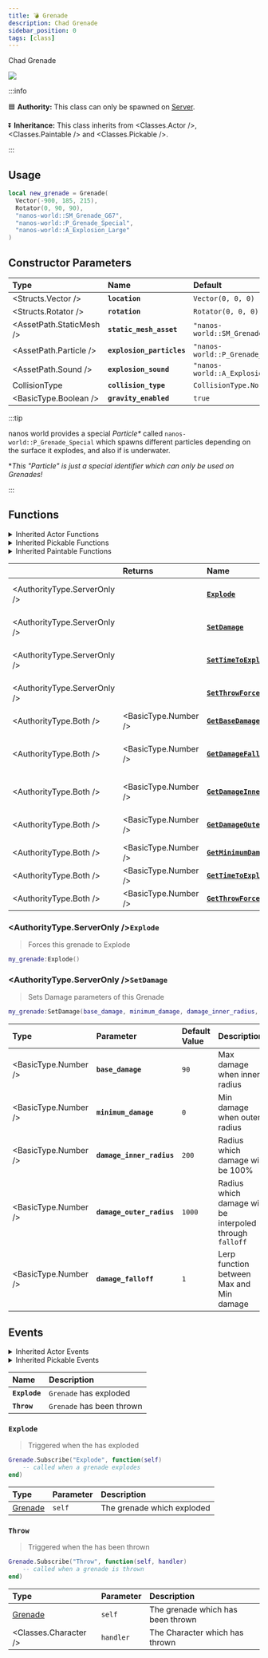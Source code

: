 ```yaml
---
title: 💣 Grenade
description: Chad Grenade
sidebar_position: 0
tags: [class]
---
```



Chad Grenade


![](/img/docs/grenade.jpg)

:::info

🟦 **Authority:** This class can only be spawned on [Server](./core-concepts/scripting/authority-concepts.mdx).

⏬ **Inheritance:** This class inherits from <Classes.Actor />, <Classes.Paintable /> and <Classes.Pickable />.

:::


## Usage


```lua
local new_grenade = Grenade(
  Vector(-900, 185, 215),
  Rotator(0, 90, 90),
  "nanos-world::SM_Grenade_G67",
  "nanos-world::P_Grenade_Special",
  "nanos-world::A_Explosion_Large"
)
```

## Constructor Parameters

| **Type** | **Name** | **Default** |
| :--- | :--- | :--- |
| <Structs.Vector /> | **`location`** | `Vector(0, 0, 0)` |
| <Structs.Rotator /> | **`rotation`** | `Rotator(0, 0, 0)` |
| <AssetPath.StaticMesh /> | **`static_mesh_asset`** | `"nanos-world::SM_Grenade_G67"` |
| <AssetPath.Particle /> | **`explosion_particles`** | `"nanos-world::P_Grenade_Special"` |
| <AssetPath.Sound /> | **`explosion_sound`** | `"nanos-world::A_Explosion_Large"` |
| <Enums>CollisionType</Enums> | **`collision_type`** | `CollisionType.Normal` |
| <BasicType.Boolean /> | **`gravity_enabled`** | `true` |

:::tip

nanos world provides a special _Particle*_ called `nanos-world::P_Grenade_Special` which spawns different particles depending on the surface it explodes, and also if is underwater.

**This "Particle" is just a special identifier which can only be used on Grenades!*

:::

## Functions


<details><summary>Inherited Actor Functions</summary><BaseActorFunctions /></details>
<details><summary>Inherited Pickable Functions</summary><BasePickableFunctions /></details>
<details><summary>Inherited Paintable Functions</summary><BasePaintableFunctions /></details>

|  | **Returns** | **Name** | **Description** |
| :--- | :--- | :--- | :--- |
| <AuthorityType.ServerOnly /> |  | [**`Explode`**](grenade#explode) | Forces this grenade to Explode |
| <AuthorityType.ServerOnly /> |  | [**`SetDamage`**](grenade#setdamage) | Sets Damage parameters of this Grenade |
| <AuthorityType.ServerOnly /> |  | [**`SetTimeToExplode`**](grenade#settimetoexplode) | Set Time until Explosion after thrown |
| <AuthorityType.ServerOnly /> |  | [**`SetThrowForce`**](grenade#setthrowforce) | Set Impulse applied when throwing |
|  <AuthorityType.Both /> | <BasicType.Number /> | [**`GetBaseDamage`**](grenade#getbasedamage) | Damage at Inner Radius |
|  <AuthorityType.Both /> | <BasicType.Number /> | [**`GetDamageFalloff`**](grenade#getdamagefalloff) | Radius which BaseDamage will apply proportionally |
|  <AuthorityType.Both /> | <BasicType.Number /> | [**`GetDamageInnerRadius`**](grenade#getdamageinnerradius) | Radius which MinimumDamage will apply |
|  <AuthorityType.Both /> | <BasicType.Number /> | [**`GetDamageOuterRadius`**](grenade#getdamageouterradius) | Radius which BaseDamage will apply |
|  <AuthorityType.Both /> | <BasicType.Number /> | [**`GetMinimumDamage`**](grenade#getminimumdamage) | Damage at Outer Radius |
|  <AuthorityType.Both /> | <BasicType.Number /> | [**`GetTimeToExplode`**](grenade#gettimetoexplode) | Time until Explosion |
|  <AuthorityType.Both /> | <BasicType.Number /> | [**`GetThrowForce`**](grenade#getthrowforce) | Impulse applied when throwing |

### <AuthorityType.ServerOnly />**`Explode`**

> Forces this grenade to Explode

```lua
my_grenade:Explode()
```

### <AuthorityType.ServerOnly />**`SetDamage`**

> Sets Damage parameters of this Grenade

```lua
my_grenade:SetDamage(base_damage, minimum_damage, damage_inner_radius, damage_outer_radius, damage_falloff)
```

| Type | Parameter | Default Value | Description |
| :--- | :--- | :--- | :--- |
| <BasicType.Number /> | **`base_damage`** | `90` | Max damage when inner radius |
| <BasicType.Number /> | **`minimum_damage`** | `0` | Min damage when outer radius |
| <BasicType.Number /> | **`damage_inner_radius`** | `200` | Radius which damage will be 100% |
| <BasicType.Number /> | **`damage_outer_radius`** | `1000` | Radius which damage will be interpoled through `falloff` |
| <BasicType.Number /> | **`damage_falloff`** | `1` | Lerp function between Max and Min damage |


## Events


<details><summary>Inherited Actor Events</summary><BaseActorEvents /></details>
<details><summary>Inherited Pickable Events</summary><BasePickableEvents /></details>

| **Name** | **Description** |
| :--- | :--- |
| **`Explode`** | `Grenade` has exploded |
| **`Throw`** | `Grenade` has been thrown |


### `Explode`

> Triggered when the has exploded

```lua
Grenade.Subscribe("Explode", function(self)
    -- called when a grenade explodes
end)
```

| Type | Parameter | Description |
| :--- | :--- | :--- |
| [Grenade](grenade) | `self` | The grenade which exploded |


### **`Throw`**

> Triggered when the has been thrown

```lua
Grenade.Subscribe("Throw", function(self, handler)
    -- called when a grenade is thrown
end)
```

| Type | Parameter | Description |
| :--- | :--- | :--- |
| [Grenade](grenade) | `self` | The grenade which has been thrown |
| <Classes.Character /> | `handler` | The Character which has thrown |

